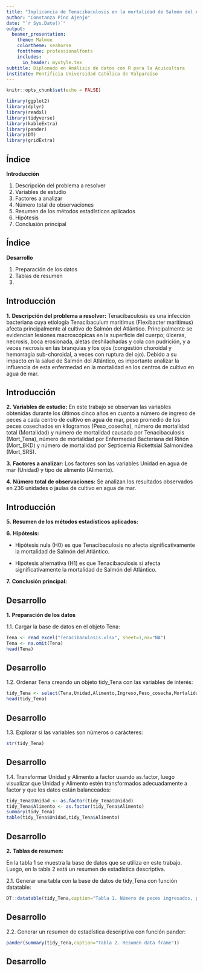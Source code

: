 ```yaml
---
title: "Implicancia de Tenacibaculosis en la mortalidad de Salmón del Atlántico"
author: "Constanza Pino Ajenjo"
date: "`r Sys.Date()`"
output: 
  beamer_presentation:
    theme: Malmoe
    colortheme: seahorse
    fonttheme: professionalfonts
    includes:
      in_header: mystyle.tex
subtitle: Diplomado en Análisis de datos con R para la Acuicultura
institute: Pontificia Universidad Católica de Valparaíso
---
```


```r
knitr::opts_chunk$set(echo = FALSE)

library(ggplot2)
library(dplyr)
library(readxl)
library(tidyverse)
library(kableExtra)
library(pander)
library(DT)
library(gridExtra)
```

## Índice

**Introducción**

1. Descripción del problema a resolver
2. Variables de estudio
3. Factores a analizar
4. Número total de observaciones
5. Resumen de los métodos estadísticos aplicados
6. Hipótesis
7. Conclusión principal

## Índice

**Desarrollo**

1. Preparación de los datos
2. Tablas de resumen
3. 


## Introducción

**1.** **Descripción del problema a resolver:** 
Tenacibaculosis es una infección bacteriana cuya etiología Tenacibaculum maritimus (Flexibacter maritimus) afecta principalmente al cultivo de Salmón del Atlántico. Principalmente se evidencian lesiones macroscópicas en la superficie del cuerpo; úlceras, necrosis, boca erosionada, aletas deshilachadas y cola con pudrición, y a veces necrosis en las branquias y los ojos (congestión choroidal y hemorragia sub-choroidal, a veces con ruptura del ojo). Debido a su impacto en la salud de Salmón del Atlántico, es importante analizar la influencia de esta enfermedad en la mortalidad en los centros de cultivo en agua de mar.

## Introducción

**2.** **Variables de estudio:** 
En este trabajo se observan las variables obtenidas durante los últimos cinco años en cuanto a número de ingreso de peces a cada centro de cultivo en agua de mar, peso promedio de los peces cosechados en kilogramos (Peso_cosecha), número de mortalidad total (Mortalidad) y número de mortalidad causada por Tenacibaculosis (Mort_Tena), número de mortalidad por Enfermedad Bacteriana del Riñón (Mort_BKD) y número de mortalidad por Septicemia Rickettsial Salmonídea (Mort_SRS).

**3.** **Factores a analizar:** 
Los factores son las variables Unidad en agua de mar (Unidad) y tipo de alimento (Alimento).

**4.** **Número total de observaciones:** 
Se analizan los resultados observados en 236 unidades o jaulas de cultivo en agua de mar.

## Introducción

**5.** **Resumen de los métodos estadísticos aplicados:**



**6.** **Hipótesis:**

- Hipótesis nula (H0) es que Tenacibaculosis no afecta significativamente la mortalidad de Salmón del Atlántico.

- Hipotesis alternativa (H1) es que Tenacibaculosis si afecta significativamente la mortalidad de Salmón del Atlántico.

**7.** **Conclusión principal:**



## Desarrollo

**1.** **Preparación de los datos**

1.1. Cargar la base de datos en el objeto Tena:
```r

Tena <- read_excel("Tenacibaculosis.xlsx", sheet=1,na="NA")
Tena <- na.omit(Tena)
head(Tena)


```

## Desarrollo

1.2. Ordenar Tena creando un objeto tidy_Tena con las variables de interés:
```r

tidy_Tena <- select(Tena,Unidad,Alimento,Ingreso,Peso_cosecha,Mortalidad,Mort_Tena,Mort_BKD,Mort_SRS)
head(tidy_Tena)
```

## Desarrollo

1.3. Explorar si las variables son números o carácteres:
```r

str(tidy_Tena)

```

## Desarrollo

1.4. Transformar Unidad y Alimento a factor usando as.factor, luego visualizar que Unidad y Alimento estén transformados adecuadamente a factor y que los datos están balanceados:

```r

tidy_Tena$Unidad <- as.factor(tidy_Tena$Unidad)
tidy_Tena$Alimento <- as.factor(tidy_Tena$Alimento)
summary(tidy_Tena)
table(tidy_Tena$Unidad,tidy_Tena$Alimento)
```

## Desarrollo

**2.** **Tablas de resumen:**

En la tabla 1 se muestra la base de datos que se utiliza en este trabajo. Luego, en la tabla 2 está un resumen de estadística descriptiva.

2.1. Generar una tabla con la base de datos de tidy_Tena con función datatable:

```r

DT::datatable(tidy_Tena,caption="Tabla 1. Número de peces ingresados, peso cosecha, mortalidad total, mortalidad Tenacibaculosis, mortalidad BKD y mortalidad SRS por Unidad")

```

## Desarrollo

2.2. Generar un resumen de estadística descriptiva con función pander:

```r

pander(summary(tidy_Tena,caption="Tabla 2. Resumen data frame"))

```

## Desarrollo

```r

```

